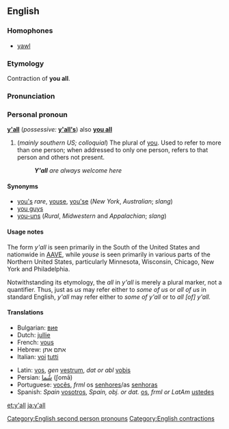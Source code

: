 ==English==

===Homophones===
*[[yawl]]

===Etymology===
Contraction of '''you all'''.

===Pronunciation===
{{IPA|/jɑl/}}

===Personal pronoun===
'''[[y]][[']][[all]]'''  (''possessive:'' '''[[y'all's]]''') also '''[[you all]]'''

# (''mainly southern US; colloquial'') The plural of [[you]].  Used to refer to more than one person; when addressed to only one person, refers to that person and others not present.
#: '''''Y'all''' are always welcome here''

====Synonyms====
*[[you's]] ''rare'', [[youse]], [[you'se]] (''New York'', ''Australian''; ''slang'')
*[[you guys]]
*[[you-uns]] (''Rural'', ''Midwestern'' and ''Appalachian''; ''slang'')

====Usage notes====
The form ''y'all'' is seen primarily in the South of the United States and nationwide in [[AAVE]], while ''youse'' is seen primarily in various parts of the Northern United States, particularly Minnesota, Wisconsin, Chicago, New York and Philadelphia.

Notwithstanding its etymology, the ''all'' in ''y'all'' is merely a plural marker, not a quantifier.  Thus, just as ''us'' may refer either to ''some of us'' or ''all of us'' in standard English, ''y'all'' may refer either to ''some of y'all'' or to ''all [of] y'all.''

====Translations====
{{top}}
*Bulgarian: [[вие]]
*Dutch: [[jullie]]
*French: [[vous]]
*Hebrew: אתם אתן
*Italian: [[voi]] [[tutti]] 
{{mid}}
*Latin: [[vos]], ''gen'' [[vestrum]], ''dat or abl'' [[vobis]]
*Persian: [[شُما]] (ʃomā)
*Portuguese: [[vocês]], ''frml'' os [[senhores]]/as [[senhoras]]
*Spanish: ''Spain'' [[vosotros]], ''Spain, obj. or dat.'' [[os]], ''frml or LatAm'' [[ustedes]]
{{bottom}}

[[Category:English second person pronouns]]
[[Category:English contractions]]

[[et:y'all]]
[[ja:y'all]]